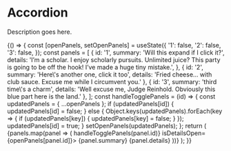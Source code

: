

<Meta title="Components/Accordion/Overview" component={Accordion} />

# Accordion

Description goes here.

<Canvas isExpanded>
  <Story name="Default">
    {() => {
      const [openPanels, setOpenPanels] = useState({
        '1': false,
        '2': false,
        '3': false,
      });
      const panels = [
        {
          id: '1',
          summary: 'Will this expand if I click it?',
          details: 'I’m a scholar. I enjoy scholarly pursuits. Unlimited juice? This party is going to be off the hook! I’ve made a huge tiny mistake.',
        },
        {
          id: '2',
          summary: 'Here\'s another one, click it too',
          details: 'Fried cheese… with club sauce. Excuse me while I circumvent you.' },
        {
          id: '3',
          summary: 'third time\'s a charm',
          details: 'Well excuse me, Judge Reinhold. Obviously this blue part here is the land.'
        },
      ];
      const handleTogglePanels = (id) => {
        const updatedPanels = { ...openPanels };
        if (updatedPanels[id]) {
          updatedPanels[id] = false;
        } else {
          Object.keys(updatedPanels).forEach(key => {
            if (updatedPanels[key]) {
              updatedPanels[key] = false;
            }
          });
          updatedPanels[id] = true;
        }
        setOpenPanels(updatedPanels);
      };
      return (
        <Accordion>
          {panels.map(panel => (
            <Accordion.Panel isOpen={openPanels[panel.id]} hasCaret="right">
              <Accordion.PanelSummary hasCaret="right" onToggle={() => handleTogglePanels(panel.id)} isDetailsOpen={openPanels[panel.id]}>
                {panel.summary}
              </Accordion.PanelSummary>
              <Accordion.PanelDetails>
                {panel.details}
              </Accordion.PanelDetails>
            </Accordion.Panel>
          ))}
        </Accordion>
      );
    }}
  </Story>
</Canvas>